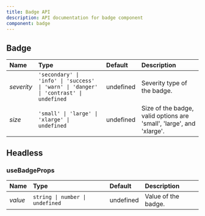 ```yaml
---
title: Badge API
description: API documentation for badge component
component: badge
---
```


## Badge

| Name | Type | Default | Description |
|:-----|:-----|:--------|:------------|
| _severity_ | `'secondary' \| 'info' \| 'success' \| 'warn' \| 'danger' \| 'contrast' \| undefined` | undefined | Severity type of the badge. |
| _size_ | `'small' \| 'large' \| 'xlarge' \| undefined` | undefined | Size of the badge, valid options are 'small', 'large', and 'xlarge'. |

## Headless

### useBadgeProps

| Name | Type | Default | Description |
|:-----|:-----|:--------|:------------|
| _value_ | `string \| number \| undefined` | undefined | Value of the badge. |
